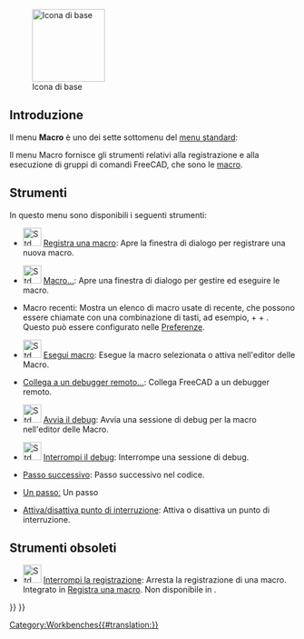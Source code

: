 <languages/>

{{Docnav/it
|[[Std_Tools_Menu/it|Menu Strumenti]]
|[[Std_Windows_Menu/it|Menu Finestre]]
|[[Std_Base/it|Menu di base]]
|IconL=
|IconR=
|IconC=Freecad.svg
}}

[[Image:Freecad.svg|thumb|128px|Icona di base]]

{{TOCright}}

<span id="Introduction"></span>
==Introduzione==

Il menu '''Macro''' è uno dei sette sottomenu del [[Standard_Menu/it|menu standard]]:

{{StdMenu
|
[[Std_File_Menu/it|File]]
&nbsp;&nbsp;&nbsp;
[[Std_Edit_Menu/it|Modifica]]
&nbsp;&nbsp;&nbsp;
[[Std_View_Menu/it|Visualizza]]
&nbsp;&nbsp;&nbsp;
[[Std_Tools_Menu/it|Strumenti]]
&nbsp;&nbsp;&nbsp;
[[Std_Macro_Menu/it|Macro]]
&nbsp;&nbsp;&nbsp;
[[Std_Windows_Menu/it|Finestre]]
&nbsp;&nbsp;&nbsp;
[[Std_Help_Menu/it|Aiuto]]
}}

Il menu Macro fornisce gli strumenti relativi alla registrazione e alla esecuzione di gruppi di comandi FreeCAD, che sono le [[macros/it|macro]].

<span id="Tools"></span>
==Strumenti==

In questo menu sono disponibili i seguenti strumenti:

*[[File:Std_DlgMacroRecord.svg|32px]] [[Std_DlgMacroRecord/it|Registra una macro]]: Apre la finestra di dialogo per registrare una nuova macro.

*[[File:Std_DlgMacroExecute.svg|32px]] [[Std_DlgMacroExecute/it|Macro...]]: Apre una finestra di dialogo per gestire ed eseguire le macro.

* Macro recenti: Mostra un elenco di macro usate di recente, che possono essere chiamate con una combinazione di tasti, ad esempio, {{KEY|Ctrl}} + {{KEY|Maiusc}} + {{KEY|1}}. Questo può essere configurato nelle [[Preferences_Editor/it|Preferenze]].

* [[File:Std_DlgMacroExecuteDirect.svg|32px]] [[Std_DlgMacroExecuteDirect/it|Esegui macro]]: Esegue la macro selezionata o attiva nell'editor delle Macro.

* [[Std_MacroAttachDebugger/it|Collega a un debugger remoto...]]: Collega FreeCAD a un debugger remoto.

*[[File:Std_MacroStartDebug.svg|32px]] [[Std_MacroStartDebug/it|Avvia il debug]]: Avvia una sessione di debug per la macro nell'editor delle Macro.

*[[File:Std_MacroStopDebug.svg|32px]] [[Std_MacroStopDebug/it|Interrompi il debug]]: Interrompe una sessione di debug.

*[[Std_MacroStepOver/it|Passo successivo]]: Passo successivo nel codice.

*[[Std_MacroStepInto/it|Un passo]]ː Un passo

*[[Std_ToggleBreakpoint/it|Attiva/disattiva punto di interruzione]]: Attiva o disattiva un punto di interruzione.

<span id="Obsolete_tools"></span>
==Strumenti obsoleti==

*[[File:Std_MacroStopRecord.svg|32px]]  [[Std_MacroStopRecord/it|Interrompi la registrazione]]: Arresta la registrazione di una macro. Integrato in [[Std_DlgMacroRecord/it|Registra una macro]]. Non disponibile in {{VersionPlus/it|1.0}}.


{{Docnav/it
|[[Std_Tools_Menu/it|Menu Strumenti]]
|[[Std_Windows_Menu/it|Menu Finestre]]
|[[Std_Base/it|Menu di base]]
|IconL=
|IconR=
|IconC=Freecad.svg
}}

{{Std_Base_navi{{#translation:}}}}
{{Userdocnavi{{#translation:}}}}
[[Category:Workbenches{{#translation:}}]]